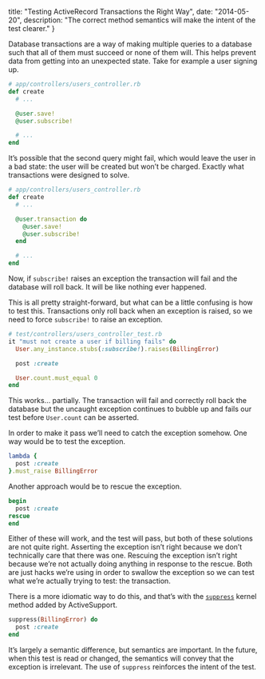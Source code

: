   title: "Testing ActiveRecord Transactions the Right Way",
  date: "2014-05-20",
  description: "The correct method semantics will make the intent of the test clearer."
}

Database transactions are a way of making multiple queries to a database such that all of them must succeed or none of them will. This helps prevent data from getting into an unexpected state. Take for example a user signing up.

```ruby
# app/controllers/users_controller.rb
def create
  # ...

  @user.save!
  @user.subscribe!

  # ...
end
```

It’s possible that the second query might fail, which would leave the user in a bad state: the user will be created but won’t be charged. Exactly what transactions were designed to solve.

```ruby
# app/controllers/users_controller.rb
def create
  # ...

  @user.transaction do
    @user.save!
    @user.subscribe!
  end

  # ...
end
```

Now, if `subscribe!` raises an exception the transaction will fail and the database will roll back. It will be like nothing ever happened.

This is all pretty straight-forward, but what can be a little confusing is how to test this. Transactions only roll back when an exception is raised, so we need to force `subscribe!` to raise an exception.

```ruby
# test/controllers/users_controller_test.rb
it "must not create a user if billing fails" do
  User.any_instance.stubs(:subscribe!).raises(BillingError)

  post :create

  User.count.must_equal 0
end
```

This works… partially. The transaction will fail and correctly roll back the database but the uncaught exception continues to bubble up and fails our test before `User.count` can be asserted.

In order to make it pass we’ll need to catch the exception somehow. One way would be to test the exception.

```ruby
lambda {
  post :create
}.must_raise BillingError
```

Another approach would be to rescue the exception.

```ruby
begin
  post :create
rescue
end
```

Either of these will work, and the test will pass, but both of these solutions are not quite right. Asserting the exception isn’t right because we don’t technically care that there was one. Rescuing the exception isn’t right because we’re not actually doing anything in response to the rescue. Both are just hacks we’re using in order to swallow the exception so we can test what we’re actually trying to test: the transaction.

There is a more idiomatic way to do this, and that’s with the [`suppress`][suppress] kernel method added by ActiveSupport.

```ruby
suppress(BillingError) do
  post :create
end
```

It’s largely a semantic difference, but semantics are important. In the future, when this test is read or changed, the semantics will convey that the exception is irrelevant. The use of `suppress` reinforces the intent of the test.

[dc]: https://github.com/bmabey/database_cleaner
[suppress]: http://api.rubyonrails.org/classes/Kernel.html#method-i-suppress
